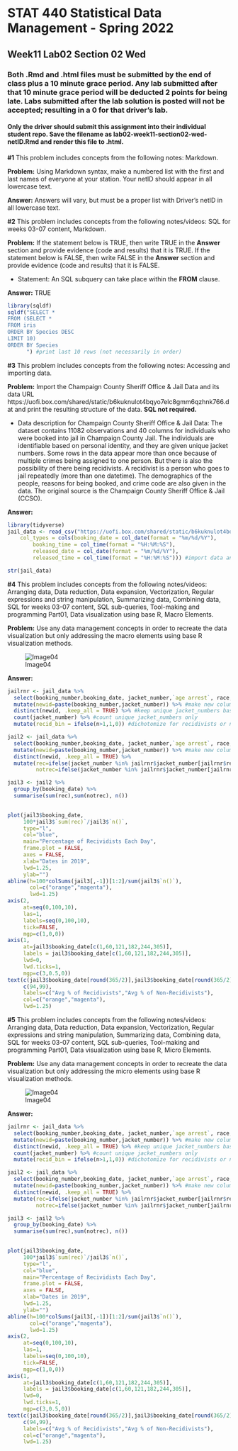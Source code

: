 # STAT 440 Statistical Data Management - Spring 2022
## Week11 Lab02 Section 02 Wed
### Both .Rmd and .html files must be submitted by the end of class plus a 10 minute grace period. Any lab submitted after that 10 minute grace period will be deducted 2 points for being late. Labs submitted after the lab solution is posted will not be accepted; resulting in a 0 for that driver's lab.
#### Only the driver should submit this assignment into their individual student repo. Save the filename as lab02-week11-section02-wed-netID.Rmd and render this file to .html. 


**#1** This problem includes concepts from the following notes: Markdown. 

**Problem:** Using Markdown syntax, make a numbered list with the first and last names of everyone at your station. Your netID should appear in all lowercase text.

**Answer:** Answers will vary, but must be a proper list with Driver's netID in all lowercase text.

**#2** This problem includes concepts from the following notes/videos: SQL for weeks 03-07 content, Markdown. 

**Problem:** If the statement below is TRUE, then write TRUE in the **Answer** section and provide evidence (code and results) that it is TRUE. If the statement below is FALSE, then write FALSE in the **Answer** section and provide evidence (code and results) that it is FALSE.

- Statement: An SQL subquery can take place within the **FROM** clause. 

**Answer:** TRUE

```{r prob2}
library(sqldf)
sqldf("SELECT *
FROM (SELECT *
FROM iris
ORDER BY Species DESC
LIMIT 10)
ORDER BY Species
      ") #print last 10 rows (not necessarily in order)
```

**#3** This problem includes concepts from the following notes: Accessing and importing data.

**Problem:** Import the Champaign County Sheriff Office & Jail Data and its data URL https://uofi.box.com/shared/static/b6kuknulot4bqyo7elc8gmm6qzhnk766.dat and print the resulting structure of the data. **SQL not required.**

- Data description for Champaign County Sheriff Office & Jail Data: The dataset contains 11082 observations and 40 columns for individuals who were booked into jail in Champaign County Jail. The individuals are identifiable based on personal identity, and they are given unique jacket numbers. Some rows in the data appear more than once because of multiple crimes being assigned to one person. But there is also the possibility of there being recidivists. A recidivist is a person who goes to jail repeatedly (more than one datetime). The demographics of the people, reasons for being booked, and crime code are also given in the data. The original source is the Champaign County Sheriff Office & Jail (CCSO).

**Answer:**

```{r prob3}
library(tidyverse)
jail_data <- read_csv("https://uofi.box.com/shared/static/b6kuknulot4bqyo7elc8gmm6qzhnk766.dat", 
    col_types = cols(booking_date = col_date(format = "%m/%d/%Y"), 
        booking_time = col_time(format = "%H:%M:%S"), 
        released_date = col_date(format = "%m/%d/%Y"), 
        released_time = col_time(format = "%H:%M:%S"))) #import data and reformat columns as dates and times

str(jail_data)
```

**#4** This problem includes concepts from the following notes/videos: Arranging data, Data reduction, Data expansion, Vectorization, Regular expressions and string manipulation, Summarizing data, Combining data, SQL for weeks 03-07 content, SQL sub-queries, Tool-making and programming Part01, Data visualization using base R, Macro Elements.

**Problem:** Use any data management concepts in order to recreate the data visualization but only addressing the macro elements using base R visualization methods.

![Image04](https://uofi.box.com/shared/static/h8kytr6dcvpf9m7mdbvdzy1v91y0jfjz.png)

**Answer:**

```{r prob4}
jailrnr <- jail_data %>%
  select(booking_number,booking_date, jacket_number,`age arrest`, race, sex) %>% #keep these columns
  mutate(newid=paste(booking_number,jacket_number)) %>% #make new column that concatenates booking_number and jacket_number because we know jacket_number is a unique ID but if a person appears more than once we need another ID column to distinguish between those repeating jacket_numbers
  distinct(newid, .keep_all = TRUE) %>% #keep unique jacket_numbers based on newid with respect to all columns
  count(jacket_number) %>% #count unique jacket_numbers only
  mutate(recid_bin = ifelse(n>1,1,0)) #dichotomize for recidivists or not

jail2 <- jail_data %>%
  select(booking_number,booking_date, jacket_number,`age arrest`, race, sex) %>% #keep these columns
  mutate(newid=paste(booking_number,jacket_number)) %>% #make new column that concatenates booking_number and jacket_number because we know jacket_number is a unique ID but if a person appears more than once we need another ID column to distinguish between those repeating jacket_numbers
  distinct(newid, .keep_all = TRUE) %>%
  mutate(rec=ifelse(jacket_number %in% jailrnr$jacket_number[jailrnr$recid_bin==1],1,0),
         notrec=ifelse(jacket_number %in% jailrnr$jacket_number[jailrnr$recid_bin==1],0,1)) 

jail3 <- jail2 %>%
  group_by(booking_date) %>%
  summarise(sum(rec),sum(notrec), n())
  

plot(jail3$booking_date,
     100*jail3$`sum(rec)`/jail3$`n()`, 
     type="l", 
     col="blue",
     main="Percentage of Recividists Each Day", 
     frame.plot = FALSE, 
     axes = FALSE,
     xlab="Dates in 2019",
     lwd=1.25,
     ylab="")
abline(h=100*colSums(jail3[,-1])[1:2]/sum(jail3$`n()`),
       col=c("orange","magenta"), 
       lwd=1.25)
axis(2, 
     at=seq(0,100,10), 
     las=1, 
     labels=seq(0,100,10), 
     tick=FALSE,
     mgp=c(1,0,0))
axis(1,
     at=jail3$booking_date[c(1,60,121,182,244,305)],
     labels = jail3$booking_date[c(1,60,121,182,244,305)],
     lwd=0,
     lwd.ticks=1,
     mgp=c(3,0.5,0))
text(c(jail3$booking_date[round(365/2)],jail3$booking_date[round(365/2)]),
     c(94,99),
     labels=c("Avg % of Recidivists","Avg % of Non-Recidivists"),
     col=c("orange","magenta"), 
     lwd=1.25)
```

**#5** This problem includes concepts from the following notes/videos: Arranging data, Data reduction, Data expansion, Vectorization, Regular expressions and string manipulation, Summarizing data, Combining data, SQL for weeks 03-07 content, SQL sub-queries, Tool-making and programming Part01, Data visualization using base R, Micro Elements.

**Problem:** Use any data management concepts in order to recreate the data visualization but only addressing the micro elements using base R visualization methods.

![Image04](https://uofi.box.com/shared/static/h8kytr6dcvpf9m7mdbvdzy1v91y0jfjz.png)

**Answer:**

```{r prob5}
jailrnr <- jail_data %>%
  select(booking_number,booking_date, jacket_number,`age arrest`, race, sex) %>% #keep these columns
  mutate(newid=paste(booking_number,jacket_number)) %>% #make new column that concatenates booking_number and jacket_number because we know jacket_number is a unique ID but if a person appears more than once we need another ID column to distinguish between those repeating jacket_numbers
  distinct(newid, .keep_all = TRUE) %>% #keep unique jacket_numbers based on newid with respect to all columns
  count(jacket_number) %>% #count unique jacket_numbers only
  mutate(recid_bin = ifelse(n>1,1,0)) #dichotomize for recidivists or not

jail2 <- jail_data %>%
  select(booking_number,booking_date, jacket_number,`age arrest`, race, sex) %>% #keep these columns
  mutate(newid=paste(booking_number,jacket_number)) %>% #make new column that concatenates booking_number and jacket_number because we know jacket_number is a unique ID but if a person appears more than once we need another ID column to distinguish between those repeating jacket_numbers
  distinct(newid, .keep_all = TRUE) %>%
  mutate(rec=ifelse(jacket_number %in% jailrnr$jacket_number[jailrnr$recid_bin==1],1,0),
         notrec=ifelse(jacket_number %in% jailrnr$jacket_number[jailrnr$recid_bin==1],0,1)) 

jail3 <- jail2 %>%
  group_by(booking_date) %>%
  summarise(sum(rec),sum(notrec), n())
  

plot(jail3$booking_date,
     100*jail3$`sum(rec)`/jail3$`n()`, 
     type="l", 
     col="blue",
     main="Percentage of Recividists Each Day", 
     frame.plot = FALSE, 
     axes = FALSE,
     xlab="Dates in 2019",
     lwd=1.25,
     ylab="")
abline(h=100*colSums(jail3[,-1])[1:2]/sum(jail3$`n()`),
       col=c("orange","magenta"), 
       lwd=1.25)
axis(2, 
     at=seq(0,100,10), 
     las=1, 
     labels=seq(0,100,10), 
     tick=FALSE,
     mgp=c(1,0,0))
axis(1,
     at=jail3$booking_date[c(1,60,121,182,244,305)],
     labels = jail3$booking_date[c(1,60,121,182,244,305)],
     lwd=0,
     lwd.ticks=1,
     mgp=c(3,0.5,0))
text(c(jail3$booking_date[round(365/2)],jail3$booking_date[round(365/2)]),
     c(94,99),
     labels=c("Avg % of Recidivists","Avg % of Non-Recidivists"),
     col=c("orange","magenta"), 
     lwd=1.25)
```
